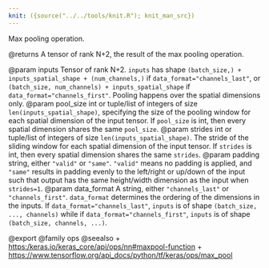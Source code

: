 ```yaml
---
knit: ({source("../../tools/knit.R"); knit_man_src})
---
```

Max pooling operation.

@returns
    A tensor of rank N+2, the result of the max pooling operation.

@param inputs Tensor of rank N+2. `inputs` has shape
    `(batch_size,) + inputs_spatial_shape + (num_channels,)` if
    `data_format="channels_last"`, or
    `(batch_size, num_channels) + inputs_spatial_shape` if
    `data_format="channels_first"`. Pooling happens over the spatial
    dimensions only.
@param pool_size int or tuple/list of integers of size
    `len(inputs_spatial_shape)`, specifying the size of the pooling
    window for each spatial dimension of the input tensor. If
    `pool_size` is int, then every spatial dimension shares the same
    `pool_size`.
@param strides int or tuple/list of integers of size
    `len(inputs_spatial_shape)`. The stride of the sliding window for
    each spatial dimension of the input tensor. If `strides` is int,
    then every spatial dimension shares the same `strides`.
@param padding string, either `"valid"` or `"same"`. `"valid"` means no
    padding is applied, and `"same"` results in padding evenly to the
    left/right or up/down of the input such that output has the
    same height/width dimension as the input when `strides=1`.
@param data_format A string, either `"channels_last"` or `"channels_first"`.
    `data_format` determines the ordering of the dimensions in the
    inputs. If `data_format="channels_last"`, `inputs` is of shape
    `(batch_size, ..., channels)` while if
    `data_format="channels_first"`, `inputs` is of shape
    `(batch_size, channels, ...)`.

@export
@family ops
@seealso
+ <https:/keras.io/keras_core/api/ops/nn#maxpool-function>
+ <https://www.tensorflow.org/api_docs/python/tf/keras/ops/max_pool>
